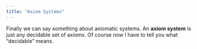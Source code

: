 ---
title: "Axiom Systems"
---

Finally we can say something about axiomatic systems.  An **axiom system** is just any decidable set of axioms.  Of course now I have to tell you what "decidable" means.  